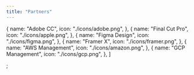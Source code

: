 ```yaml
---
title: "Partners"
---
```


  {
    name: "Adobe CC",
    icon: "./icons/adobe.png",
  },
  {
    name: "Final Cut Pro",
    icon: "./icons/apple.png",
  },
  {
    name: "Figma Design",
    icon: "./icons/figma.png",
  },
  {
    name: "Framer X",
    icon: "./icons/framer.png",
  },
  {
    name: "AWS Management",
    icon: "./icons/amazon.png",
  },
  {
    name: "GCP Management",
    icon: "./icons/gcp.png",
  },
]

;
